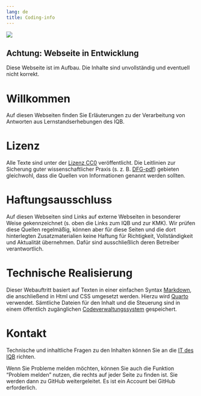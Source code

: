 ```yaml
---
lang: de
title: Coding-info
---
```

![](banner.jpg)

::: {.callout-important}
## Achtung: Webseite in Entwicklung
Diese Webseite ist im Aufbau. Die Inhalte sind unvollständig und eventuell nicht korrekt.
:::

# Willkommen
Auf diesen Webseiten finden Sie Erläuterungen zu der Verarbeitung von Antworten aus Lernstandserhebungen des IQB.

# Lizenz
Alle Texte sind unter der [Lizenz CC0](https://open-educational-resources.de/was-die-cc0-freigabe-bedeutet-und-welche-moeglichkeiten-sie-eroeffnen/) veröffentlicht. Die Leitlinien zur Sicherung guter wissenschaftlicher Praxis (s. z. B. [DFG-pdf](https://www.dfg.de/resource/blob/173732/4166759430af8dc2256f0fa54e009f03/kodex-gwp-data.pdf)) gebieten gleichwohl, dass die Quellen von Informationen genannt werden sollten.

# Haftungsausschluss

Auf diesen Webseiten sind Links auf externe Webseiten in besonderer Weise gekennzeichnet (s. oben die Links zum IQB und zur KMK). Wir prüfen diese Quellen regelmäßig, können aber für diese Seiten und die dort hinterlegten Zusatzmaterialien keine Haftung für Richtigkeit, Vollständigkeit und Aktualität übernehmen. Dafür sind ausschließlich deren Betreiber verantwortlich.

# Technische Realisierung

Dieser Webauftritt basiert auf Texten in einer einfachen Syntax [Markdown](https://markdown.de/), die anschließend in Html und CSS umgesetzt werden. Hierzu wird [Quarto](https://quarto.org/) verwendet. Sämtliche Dateien für den Inhalt und die Steuerung sind in einem öffentlich zugänglichen [Codeverwaltungssystem](https://github.com/iqb-berlin/coding-info) gespeichert.

# Kontakt

Technische und inhaltliche Fragen zu den Inhalten können Sie an die [IT des IQB](mailto:iqb-it@hu-berlin.de) richten.

Wenn Sie Probleme melden möchten, können Sie auch die Funktion "Problem melden" nutzen, die rechts auf jeder Seite zu finden ist. Sie werden dann zu GitHub weitergeleitet. Es ist ein Account bei GitHub erforderlich.

